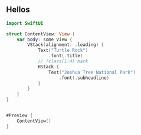 
## Hellos

<Hike as={TestHike} >

```swift
import SwiftUI

struct ContentView: View {
    var body: some View {
        VStack(alignment: .leading) {
            Text("Turtle Rock")
                .font(.title)
            // !class(1:4) mark
            HStack {
                Text("Joshua Tree National Park")
                    .font(.subheadline)
            }
        }
    }
}


#Preview {
    ContentView()
}
```

</Hike>

